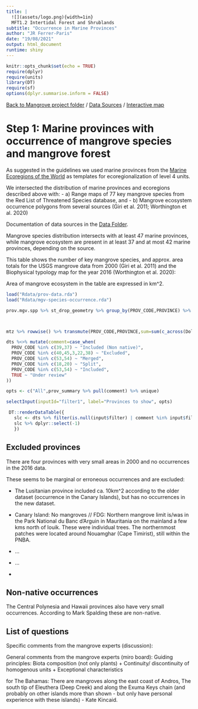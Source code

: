 ```yaml
---
title: |
  ![](assets/logo.png){width=1in}
  MFT1.2 Intertidal Forest and Shrublands
subtitle: "Occurrence in Marine Provinces"
author: "JR Ferrer-Paris"
date: "19/08/2021"
output: html_document
runtime: shiny
---
```


```r
knitr::opts_chunk$set(echo = TRUE)
require(dplyr)
require(units)
library(DT)
require(sf)
options(dplyr.summarise.inform = FALSE)

```
[Back to Mangrove project folder](/Mangroves/) / [Data Sources](/MangrovesData/) / [Interactive map](/MangrovesMap/)

# Step 1: Marine provinces with occurrence of mangrove species and mangrove forest

As suggested in the guidelines we used marine provinces from the [Marine Ecoregions of the World](/MangrovesData/MEOW-ecoregions.Rmd) as templates for ecoregionalization of level 4 units.

We intersected the distribution of marine provinces and ecoregions described above with:
- a) Range maps of 77 key mangrove species from the Red List of Threatened Species database, and
- b) Mangrove ecosystem occurrence polygons from several sources (Giri et al. 2011; Worthington et al. 2020)

Documentation of data sources in the [Data Folder](/MangrovesData/).

Mangrove species distribution intersects with at least 47 marine provinces, while mangrove ecosystem are present in at least 37 and at most 42 marine provinces, depending on the source.

This table shows the number of key mangrove species, and approx. area totals for the USGS mangrove data from 2000 (Giri et al. 2011) and the Biophysical typology map for the year 2016 (Worthington et al. 2020):

Area of mangrove ecosystem in the table are expressed in km^2.

```r
load("Rdata/prov-data.rda")
load("Rdata/mgv-species-occurrence.rda")

prov.mgv.spp %>% st_drop_geometry %>% group_by(PROV_CODE,PROVINCE) %>% summarise(across(Dolichandrone.spathacea:Ceriops.australis, max)) -> mtz



mtz %>% rowwise() %>% transmute(PROV_CODE,PROVINCE,sum=sum(c_across(Dolichandrone.spathacea:Ceriops.australis))) %>% full_join(prov_summary,by=c('PROV_CODE','PROVINCE'))  %>% transmute(PROVINCE,`Area 2020`=area_2020 %>% set_units('km^2') %>% round(2),`Area 2016`=radius %>% set_units('m^2') %>% set_units('km^2') %>%  round(2),`Mangrove species`=sum) -> dts

dts %<>% mutate(comment=case_when(
  PROV_CODE %in% c(39,37) ~ "Included (Non native)",
  PROV_CODE %in% c(40,45,3,22,38) ~ "Excluded",
  PROV_CODE %in% c(53,54) ~ "Merged",
  PROV_CODE %in% c(18,20) ~ "Split",
  PROV_CODE %in% c(53,54) ~ "Included",
  TRUE ~ "Under review"
))

opts <- c("All",prov_summary %>% pull(comment) %>% unique)

selectInput(inputId="filter1", label="Provinces to show", opts)

 DT::renderDataTable({
   slc <- dts %>% filter(is.null(input$filter) | comment %in% input$filter1) 
   slc %>% dplyr::select(-1)
   })
```

## Excluded provinces

There are four provinces with very small areas in 2000 and no occurrences in the 2016 data.

These seems to be marginal or erroneous occurrences and are excluded:

- The Lusitanian province included ca. 10km^2 according to the older dataset (occurrence in the Canary Islands), but has no occurrences in the new dataset.
- Canary Island: No mangroves  // FDG: Northern mangrove limit is/was in the Park National du Banc d'Arguin  in Mauritania on the mainland a few kms north of Iouik. These were individual trees. The northernmost patches were located around Nouamghar (Cape Timirist), still within the PNBA.

- ...
- ...
-

## Non-native occurrences

The Central Polynesia and Hawaii provinces also have very small occurrences. According to Mark Spalding these are non-native.


## List of questions

Specific comments from the mangrove experts (discussion):


General comments from the mangrove experts (miro board):
Guiding principles: Biota composition (not only plants) + Continuity/ discontinuity of homogenous units + Exceptional characteristics


for The Bahamas: There are mangroves along the east coast of Andros, The south tip of Eleuthera (Deep Creek) and along the Exuma Keys chain (and probably on other islands more than shown - but only have personal experience with these islands) - Kate Kincaid.
